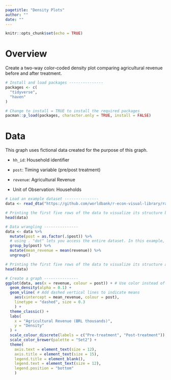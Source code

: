 ```yaml
---
pagetitle: "Density Plots"
author: ""
date: ""
---
```



```r
knitr::opts_chunk$set(echo = TRUE)
```

# Overview
Create a two-way color-coded density plot comparing agricultural revenue before and after treatment.

```r
# Install and load packages ---------------
packages <- c(
  "tidyverse",
  "haven"
)

# Change to install = TRUE to install the required packages
pacman::p_load(packages, character.only = TRUE, install = FALSE)

```

# Data

This graph uses fictional data created for the purpose of this graph. 

- `hh_id`: Household identifier
- `post`: Timing variable (pre/post treatment)
- `revenue`: Agricultural Revenue

- Unit of Observation: Households

```r
# Load an example dataset ---------------
data <- read_dta("https://github.com/worldbank/r-econ-visual-library/raw/master/Library/Data/DensityPlotAverage.dta")

# Printing the first five rows of the data to visualize its structure before data wrangling
head(data)

```

```r
# Data wrangling ---------------
data <- data %>%
  mutate(post = as.factor(.$post)) %>% 
  # using . "dot" lets you access the entire dataset. In this example, . refers to the data and .$post refers to the post variable in the entire dataset
  group_by(post) %>%
  mutate(mean_revenue = mean(revenue)) %>%
  ungroup()

# Printing the first five rows of the data to visualize its structure after data wrangling
head(data)

```

```r
# Create a graph ---------------
ggplot(data, aes(x = revenue, colour = post)) + # Use color instead of fill for the density plot
  geom_density(alpha = 0.1) +
  geom_vline( # Add dashed vertical lines to indicate means
    aes(xintercept = mean_revenue, colour = post), 
    linetype = "dashed", size = 0.3
    ) +
  theme_classic() +
  labs(
    x = "Agricultural Revenue (BRL thousands)",
    y = "Density"
  ) +
  scale_colour_discrete(labels = c("Pre-treatment", "Post-treatment")) +
  scale_color_brewer(palette = "Set2") + 
  theme(
    axis.text = element_text(size = 12),
    axis.title = element_text(size = 15),
    legend.title = element_blank(),
    legend.text = element_text(size = 12),
    legend.position = "bottom"
    )

```

